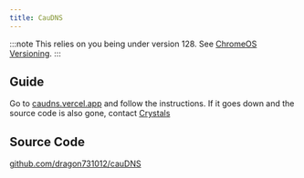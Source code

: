 ```yaml
---
title: CauDNS
---
```



:::note
This relies on you being under version 128. See [ChromeOS Versioning](/kajigs/crosver).
:::


## Guide
Go to [caudns.vercel.app](https://caudns.vercel.app/) and follow the instructions. If it goes down and the source code is also gone, contact [Crystals](https://omada.cafe/contact/crystals/)

## Source Code
[github.com/dragon731012/cauDNS](https://github.com/dragon731012/cauDNS)
